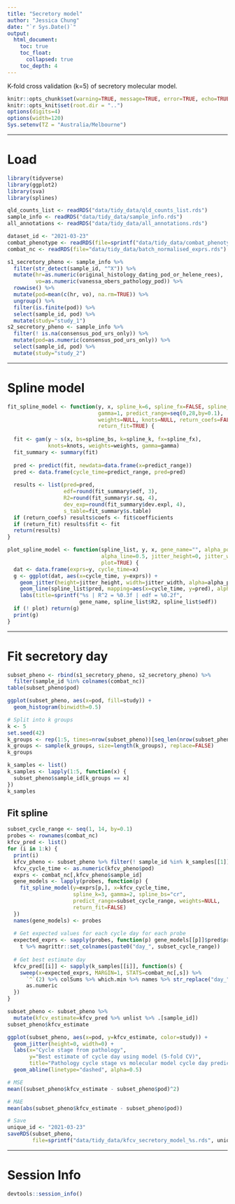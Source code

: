 ```yaml
---
title: "Secretory model"
author: "Jessica Chung"
date: "`r Sys.Date()`"
output:
  html_document:
    toc: true
    toc_float:
      collapsed: true
    toc_depth: 4
---
```


K-fold cross validation (k=5) of secretory molecular model.


```r
knitr::opts_chunk$set(warning=TRUE, message=TRUE, error=TRUE, echo=TRUE, results="hold")
knitr::opts_knit$set(root.dir = "..")
options(digits=4)
options(width=120)
Sys.setenv(TZ = "Australia/Melbourne")
```

-----

# Load

```r
library(tidyverse)
library(ggplot2)
library(sva)
library(splines)
```

```r
qld_counts_list <- readRDS("data/tidy_data/qld_counts_list.rds")
sample_info <- readRDS("data/tidy_data/sample_info.rds")
all_annotations <- readRDS("data/tidy_data/all_annotations.rds")
```

```r
dataset_id <- "2021-03-23"
combat_phenotype <- readRDS(file=sprintf("data/tidy_data/combat_phenotype_%s.rds", dataset_id))
combat_nc <- readRDS(file="data/tidy_data/batch_normalised_exprs.rds")
```

```r
s1_secretory_pheno <- sample_info %>%
  filter(str_detect(sample_id, "^X")) %>%
  mutate(hr=as.numeric(original_histology_dating_pod_or_helene_rees),
         vo=as.numeric(vanessa_obers_pathology_pod)) %>%
  rowwise() %>%
  mutate(pod=mean(c(hr, vo), na.rm=TRUE)) %>%
  ungroup() %>%
  filter(is.finite(pod)) %>%
  select(sample_id, pod) %>%
  mutate(study="study_1")
s2_secretory_pheno <- sample_info %>% 
  filter(! is.na(consensus_pod_urs_only)) %>%
  mutate(pod=as.numeric(consensus_pod_urs_only)) %>%
  select(sample_id, pod) %>%
  mutate(study="study_2")
```

-----

# Spline model

```r
fit_spline_model <- function(y, x, spline_k=6, spline_fx=FALSE, spline_bs="cc", 
                             gamma=1, predict_range=seq(0,28,by=0.1), 
                             weights=NULL, knots=NULL, return_coefs=FALSE,
                             return_fit=TRUE) {
  
  fit <- gam(y ~ s(x, bs=spline_bs, k=spline_k, fx=spline_fx), 
             knots=knots, weights=weights, gamma=gamma)
  fit_summary <- summary(fit)
  
  pred <- predict(fit, newdata=data.frame(x=predict_range))
  pred <- data.frame(cycle_time=predict_range, pred=pred)
  
  results <- list(pred=pred, 
                  edf=round(fit_summary$edf, 3),
                  R2=round(fit_summary$r.sq, 4),
                  dev_exp=round(fit_summary$dev.expl, 4),
                  s_table=fit_summary$s.table)
  if (return_coefs) results$coefs <- fit$coefficients
  if (return_fit) results$fit <- fit
  return(results)
}

plot_spline_model <- function(spline_list, y, x, gene_name="", alpha_point=1,
                              alpha_line=0.5, jitter_height=0, jitter_width=0.05, 
                              plot=TRUE) {
  dat <- data.frame(exprs=y, cycle_time=x)
  g <- ggplot(dat, aes(x=cycle_time, y=exprs)) +
    geom_jitter(height=jitter_height, width=jitter_width, alpha=alpha_point) +
    geom_line(spline_list$pred, mapping=aes(x=cycle_time, y=pred), alpha=alpha_line) +
    labs(title=sprintf("%s | R^2 = %0.3f | edf = %0.2f", 
                       gene_name, spline_list$R2, spline_list$edf))
  if (! plot) return(g)
  print(g)
}
```

-----

# Fit secretory day

```r
subset_pheno <- rbind(s1_secretory_pheno, s2_secretory_pheno) %>%
  filter(sample_id %in% colnames(combat_nc))
table(subset_pheno$pod)
```

```r
ggplot(subset_pheno, aes(x=pod, fill=study)) +
  geom_histogram(binwidth=0.5)
```


```r
# Split into k groups
k <- 5
set.seed(42)
k_groups <- rep(1:5, times=nrow(subset_pheno))[seq_len(nrow(subset_pheno))]
k_groups <- sample(k_groups, size=length(k_groups), replace=FALSE)
k_groups

k_samples <- list()
k_samples <- lapply(1:5, function(x) {
  subset_pheno$sample_id[k_groups == x]
})
k_samples
```

## Fit spline

```r
subset_cycle_range <- seq(1, 14, by=0.1)
probes <- rownames(combat_nc)
kfcv_pred <- list()
for (i in 1:k) {
  print(i)
  kfcv_pheno <- subset_pheno %>% filter(! sample_id %in% k_samples[[1]])
  kfcv_cycle_time <- as.numeric(kfcv_pheno$pod)
  exprs <- combat_nc[,kfcv_pheno$sample_id]
  gene_models <- lapply(probes, function(p) {
    fit_spline_model(y=exprs[p,], x=kfcv_cycle_time, 
                     spline_k=3, gamma=2, spline_bs="cr",
                     predict_range=subset_cycle_range, weights=NULL,
                     return_fit=FALSE)
  })
  names(gene_models) <- probes
  
  # Get expected values for each cycle day for each probe
  expected_exprs <- sapply(probes, function(p) gene_models[[p]]$pred$pred) %>% 
    t %>% magrittr::set_colnames(paste0("day_", subset_cycle_range))
  
  # Get best estimate day
  kfcv_pred[[i]] <- sapply(k_samples[[i]], function(s) {
    sweep(x=expected_exprs, MARGIN=1, STATS=combat_nc[,s]) %>%
      `^`(2) %>% colSums %>% which.min %>% names %>% str_replace("day_", "") %>%
      as.numeric
  })
}
```

```r
subset_pheno <- subset_pheno %>%
  mutate(kfcv_estimate=kfcv_pred %>% unlist %>% .[sample_id])
subset_pheno$kfcv_estimate
```

```r
ggplot(subset_pheno, aes(x=pod, y=kfcv_estimate, color=study)) +
  geom_jitter(height=0, width=0) +
  labs(x="Cycle stage from pathology", 
       y="Best estimate of cycle day using model (5-fold CV)",
       title="Pathology cycle stage vs molecular model cycle day prediction") +
  geom_abline(linetype="dashed", alpha=0.5)
```

```r
# MSE
mean((subset_pheno$kfcv_estimate - subset_pheno$pod)^2)

# MAE
mean(abs(subset_pheno$kfcv_estimate - subset_pheno$pod))
```

```r
# Save
unique_id <- "2021-03-23"
saveRDS(subset_pheno,
        file=sprintf("data/tidy_data/kfcv_secretory_model_%s.rds", unique_id))
```


-----

# Session Info

```r
devtools::session_info()
```



